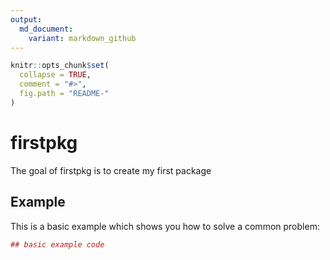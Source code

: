 ```yaml
---
output:
  md_document:
    variant: markdown_github
---
```


<!-- README.md is generated from README.Rmd. Please edit that file -->

```r
knitr::opts_chunk$set(
  collapse = TRUE,
  comment = "#>",
  fig.path = "README-"
)
```

# firstpkg

The goal of firstpkg is to create my first package

## Example

This is a basic example which shows you how to solve a common problem:

```r
## basic example code
```
